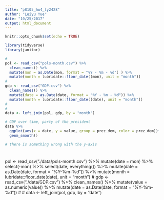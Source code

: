 ```yaml
---
title: "p8105_hw4_ly2428"
author: "Leiyu Yue"
date: "10/25/2017"
output: html_document
---
```


```r
knitr::opts_chunk$set(echo = TRUE)
```

```r
library(tidyverse)
library(janitor)
```

```r
#
pol <- read_csv("pols-month.csv") %>% 
  clean_names() %>% 
  mutate(mon = as.Date(mon, format = "%Y - %m - %d") ) %>% 
  mutate(month = lubridate::floor_date((mon), unit = "month"))
#
gdp <- read_csv("GDP.csv") %>% 
  clean_names() %>% 
  mutate(date = as.Date(date, format = "%Y - %m - %d")) %>% 
  mutate(month = lubridate::floor_date((date), unit = "month"))
#
#
data <- left_join(pol, gdp, by = "month")
```

```r
# GDP over time, party of the president
data %>% 
  ggplot(aes(x = date, y = value, group = prez_dem, color = prez_dem))+
  geom_smooth()

# there is something wrong with the y-axis
```


#
pol <- read_csv("./data/pols-month.csv") %>% 
  mutate(date = mon) %>% 
  select(-mon) %>%
  select(date, everything()) %>% 
  mutate(date = as.Date(date, format = "%Y-%m-%d")) %>% 
  mutate(month = lubridate::floor_date(date), unit = "month")
#
gdp <- read_csv("./data/GDP.csv") %>% 
  clean_names() %>% 
  mutate(value = as.numeric(value)) %>% 
  mutate(date = as.Date(date, format = "%Y-%m-%d"))
#
#
data <- left_join(pol, gdp, by = "date")


